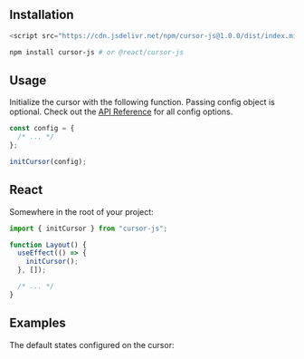 
## Installation

```js
<script src="https://cdn.jsdelivr.net/npm/cursor-js@1.0.0/dist/index.min.js"></script>
```

```sh
npm install cursor-js # or @react/cursor-js
```

## Usage

Initialize the cursor with the following function. Passing config object is optional. Check out the [API Reference](#) for all config options.

```js
const config = {
  /* ... */
};

initCursor(config);
```

## React

Somewhere in the root of your project:

```jsx
import { initCursor } from "cursor-js";

function Layout() {
  useEffect(() => {
    initCursor();
  }, []);

  /* ... */
}
```

## Examples

The default states configured on the cursor:

<Buttons />
